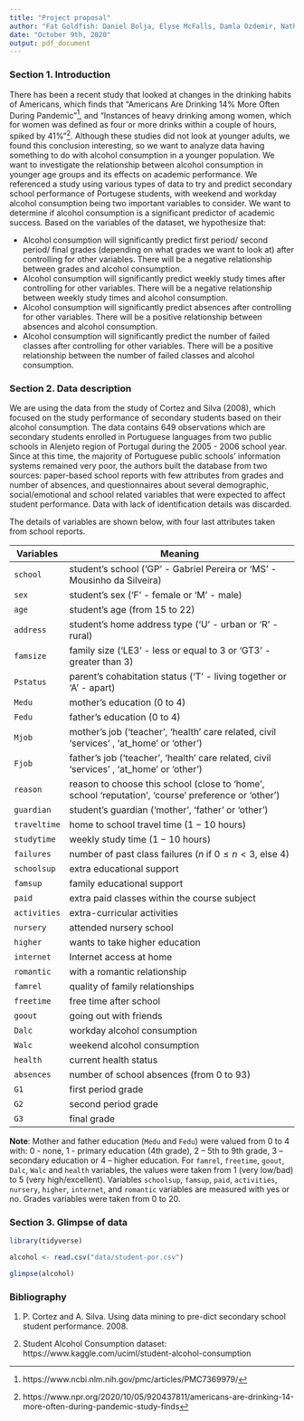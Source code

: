 ```yaml
---
title: "Project proposal"
author: "Fat Goldfish: Daniel Bolja, Elyse McFalls, Damla Ozdemir, Nathan Nguyen"
date: "October 9th, 2020"
output: pdf_document
---
```


### Section 1. Introduction

There has been a recent study that looked at changes in the drinking habits of Americans, which finds that “Americans Are Drinking 14% More Often During Pandemic”[^1], and “Instances of heavy drinking among women, which for women was defined as four or more drinks within a couple of hours, spiked by 41%”[^2]. Although these studies did not look at younger adults, we found this conclusion interesting, so we want to analyze data having something to do with alcohol consumption in a younger population. We want to investigate the relationship between alcohol consumption in younger age groups and its effects on academic performance. We referenced a study using various types of data to try and predict secondary school performance of Portugese students, with weekend and workday alcohol consumption being two important variables to consider. We want to determine if alcohol consumption is a significant predictor of academic success. Based on the variables of the dataset, we hypothesize that:

- Alcohol consumption will significantly predict first period/ second period/ final grades (depending on what grades we want to look at) after controlling for other variables. There will be a negative relationship between grades and alcohol consumption.
- Alcohol consumption will significantly predict weekly study times after controlling for other variables. There will be a negative relationship between weekly study times and alcohol consumption.
- Alcohol consumption will significantly predict absences after controlling for other variables. There will be a positive relationship between absences and alcohol consumption.
- Alcohol consumption will significantly predict the number of failed classes after controlling for other variables. There will be a positive relationship between the number of failed classes and alcohol consumption.

[^1]: https://www.ncbi.nlm.nih.gov/pmc/articles/PMC7369979/
[^2]: https://www.npr.org/2020/10/05/920437811/americans-are-drinking-14-more-often-during-pandemic-study-finds

### Section 2. Data description

We are using the data from the study of Cortez and Silva (2008), which focused on the study performance of secondary students based on their alcohol consumption. The data contains 649 observations which are secondary students enrolled in Portuguese languages from two public schools in Alenjeto region of Portugal during the 2005 - 2006 school year. Since at this time, the majority of Portuguese public schools’ information systems remained very poor, the authors built the database from two sources: paper-based school reports with few attributes from grades and number of absences, and questionnaires about several demographic, social/emotional and school related variables that were expected to affect student performance. Data with lack of identification details was discarded. 

The details of variables are shown below, with four last attributes taken from school reports.


Variables | Meaning
---- | -----------------------------
`school` | student's school ('GP' - Gabriel Pereira or 'MS' - Mousinho da Silveira)
`sex` | student's sex ('F' - female or 'M' - male)
`age` | student's age (from 15 to 22)
`address` | student's home address type ('U' - urban or 'R' - rural)
`famsize` | family size ('LE3' - less or equal to 3 or 'GT3' - greater than 3)
`Pstatus` | parent's cohabitation status ('T' - living together or 'A' - apart)
`Medu` | mother's education (0 to 4)
`Fedu` | father's education (0 to 4)
`Mjob` | mother's job ('teacher', 'health' care related, civil 'services' , 'at_home' or 'other')
`Fjob` | father's job ('teacher', 'health' care related, civil 'services' , 'at_home' or 'other')
`reason` | reason to choose this school (close to 'home', school 'reputation', 'course' preference or 'other')
`guardian` | student's guardian ('mother', 'father' or 'other')
`traveltime` | home to school travel time ($1 - 10$ hours)
`studytime` | weekly study time ($1 - 10$ hours)
`failures` | number of past class failures ($n$ if $0\leq n<3$, else $4$)
`schoolsup` | extra educational support 
`famsup` | family educational support 
`paid` | extra paid classes within the course subject
`activities` | extra-curricular activities 
`nursery` | attended nursery school
`higher` | wants to take higher education
`internet` | Internet access at home
`romantic` | with a romantic relationship
`famrel` | quality of family relationships 
`freetime` | free time after school
`goout` | going out with friends
`Dalc` | workday alcohol consumption
`Walc` | weekend alcohol consumption 
`health` | current health status
`absences` | number of school absences (from $0$ to $93$)
`G1` | first period grade
`G2` | second period grade
`G3` | final grade


**Note**: Mother and father education (`Medu` and `Fedu`) were valued from 0 to 4 with: 0 - none, 1 - primary education (4th grade), 2 – 5th to 9th grade, 3 – secondary education or 4 – higher education. For `famrel`, `freetime`, `goout`, `Dalc`, `Walc` and `health` variables, the values were taken from 1 (very low/bad) to 5 (very high/excellent). Variables `schoolsup`, `famsup`, `paid`, `activities`, `nursery`, `higher`, `internet`, and `romantic` variables are measured with yes or no. Grades variables were taken from 0 to 20.


### Section 3. Glimpse of data 

```r
library(tidyverse)
```

```r
alcohol <- read.csv("data/student-por.csv")
```

```r
glimpse(alcohol)
```


### Bibliography

1. P. Cortez and A. Silva. Using data mining to pre-dict secondary school student performance. 2008.

2. Student Alcohol Consumption dataset: https://www.kaggle.com/uciml/student-alcohol-consumption
